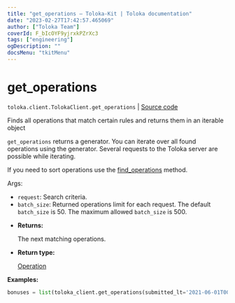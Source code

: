 ```yaml
---
title: "get_operations — Toloka-Kit | Toloka documentation"
date: "2023-02-27T17:42:57.465069"
author: ["Toloka Team"]
coverId: F_bIcOYF9yjrxkPZrXc3
tags: ["engineering"]
ogDescription: ""
docsMenu: "tkitMenu"
---
```


# get_operations
`toloka.client.TolokaClient.get_operations` | [Source code](https://github.com/Toloka/toloka-kit/blob/v1.1.4/src/client/__init__.py#L2843)

Finds all operations that match certain rules and returns them in an iterable object

`get_operations` returns a generator. You can iterate over all found operations using the generator. Several requests to the Toloka server are possible while iterating.

If you need to sort operations use the [find_operations](/docs/toloka-kit/reference/toloka.client.TolokaClient.find_operations) method.

Args:

- `request`: Search criteria.
- `batch_size`: Returned operations limit for each request. The default `batch_size` is 50. The maximum allowed `batch_size` is 500.

* **Returns:**

  The next matching operations.

* **Return type:**

  [Operation](/docs/toloka-kit/reference/toloka.client.operations.Operation)

**Examples:**

```python
bonuses = list(toloka_client.get_operations(submitted_lt='2021-06-01T00:00:00'))
```